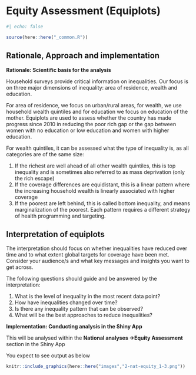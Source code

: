 # Equity Assessment (Equiplots)

```r
#| echo: false

source(here::here("_common.R"))
```

## Rationale, Approach and implementation

**Rationale: Scientific basis for the analysis**

Household surveys provide critical information on inequalities. Our focus is on three major dimensions of inequality: area of residence, wealth and education.

For area of residence, we focus on urban/rural areas, for wealth, we use household wealth quintiles and for education we focus on education of the mother. Equiplots are used to assess whether the country has made progress since 2010 in reducing the poor rich gap or the gap between women with no education or low education and women with higher education.

For wealth quintiles, it can be assessed what the type of inequality is, as all categories are of the same size:

1)  If the richest are well ahead of all other wealth quintiles, this is top inequality and is sometimes also referred to as mass deprivation (only the rich escape)
2)  If the coverage differences are equidistant, this is a linear pattern where the increasing household wealth is linearly associated with higher coverage
3)  If the poorest are left behind, this is called bottom inequality, and means marginalization of the poorest. Each pattern requires a different strategy of health programming and targeting.

## Interpretation of equiplots

The interpretation should focus on whether inequalities have reduced over time and to what extent global targets for coverage have been met. Consider your audience/s and what key messages and insights you want to get across.

The following questions should guide and be answered by the interpretation:

1)  What is the level of inequality in the most recent data point?
2)  How have inequalities changed over time?
3)  Is there any inequality pattern that can be observed?
4)  What will be the best approaches to reduce inequalities?

**Implementation: Conducting analysis in the Shiny App**

This will be analysed within the **National analyses -\>Equity Assessment** section in the Shiny App

You expect to see output as below

```r
knitr::include_graphics(here::here("images","2-nat-equity_1-3.png"))
```
